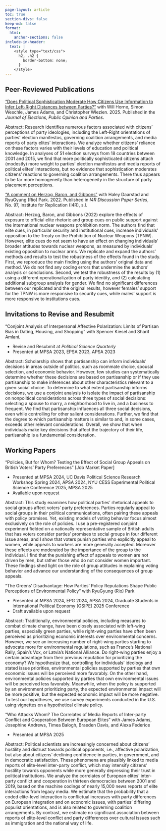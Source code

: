 ```yaml
---
page-layout: article
toc: true
section-divs: false
keep-md: false
format:
  html:
    anchor-sections: false
include-in-header:
  text: |
    <style type="text/css">
      h2, .h2 {
        border-bottom: none;
      }
    </style>
---
```


## Peer-Reviewed Publications

["Does Political Sophistication Moderate How Citizens Use Information to Infer Left-Right Distances between Parties?"](https://www.tandfonline.com/doi/full/10.1080/17457289.2024.2429533?af=R) with Will Horne, Simon Weschle, James Adams, and Christopher Wlezien. 2025. Published in the *Journal of Elections, Public Opinion and Parties*.

Abstract: Research identifies numerous factors associated with citizens’ perceptions of party ideologies, including the Left-Right orientations of parties’ election manifestos, governing coalition arrangements, and media reports of party elites’ interactions. We analyze whether citizens’ reliance on these factors varies with their levels of education and political knowledge. In analyses of 51 election surveys from 18 countries between 2001 and 2015, we find that more politically sophisticated citizens attach (modestly) more weight to parties’ election manifestos and media reports of political elites’ interactions, but no evidence that sophistication moderates citizens’ reactions to governing coalition arrangements. There thus appears to be far more homogeneity than heterogeneity in the structure of party placement perceptions.


["A comment on Herzog, Baron, and Gibbons"](https://www.econstor.eu/bitstream/10419/280748/1/I4R-DP097.pdf) with Haley Daarstad and RyuGyung (Rio) Park. 2022. Published in  *I4R Discussion Paper Series*, No. 97, Institute for Replication (I4R), s.l.

Abstract: Herzog, Baron, and Gibbons (2022) explore the effects of exposure to official elite rhetoric and group cues on public support against the international nuclear weapons prohibition norm. The authors find that elite cues, in particular security and institutional cues, increase individuals' opposition to the Treaty on the Prohibition of Nuclear Weapons (TPNW). However, elite cues do not seem to have an effect on changing individuals' broader attitudes towards nuclear weapons, as measured by individuals' existing opposition to nuclear arms. We replicate and expand the authors' methods and results to test the robustness of the effects found in the study. First, we reproduce the main finding using the authors' original data and method. We do not find any coding errors that undermine the authors' analysis or conclusions. Second, we test the robustness of the results by (1) using a different operationalization of party identity, and (2) calculating additional subgroup analysis for gender. We find no significant differences between our replicated and the original results, however females' support for the TPNW is more responsive to security cues, while males' support is more responsive to institutions cues.


## Invitations to Revise and Resubmit

"Conjoint Analysis of Interpersonal Affective Polarization: Limits of Partisan Bias in Dating, Housing, and Shopping" with Spencer Kiesel and Sharif Amlani.

  + Revise and Resubmit at *Political Science Quarterly*
  + Presented at MPSA 2023, EPSA 2023, APSA 2023

Abstract: Scholarship shows that partisanship can inform individuals’ decisions in areas outside of politics, such as roommate choice, spousal selection, and economic behavior. However, few studies can systematically determine whether these decisions are based on partisanship or if they use partisanship to make inferences about other characteristics relevant to a given social choice. To determine to what extent partisanship informs decisions, we use a conjoint analysis to isolate the impact of partisanship on nonpolitical considerations across three types of social decisions: selecting a spouse to marry, a neighborhood to live in, and a business to frequent. We find that partisanship influences all three social decisions, even while controlling for other salient considerations. Further, we find that the degree to which partisanship matters is similar to and, in some cases, exceeds other relevant considerations. Overall, we show that when individuals make key decisions that affect the trajectory of their life, partisanship is a fundamental consideration.


## Working Papers

"Policies, But for Whom? Testing the Effect of Social Group Appeals on British Voters’ Party Preferences" [Job Market Paper]

  + Presented at MPSA 2024, UC Davis Political Science Research Workshop Spring 2024, APSA 2024, NYU CESS Experimental Political Science Conference 2025, MPSA 2025
  + Available upon request

Abstract: This study examines how political parties’ rhetorical appeals to social groups affect voters’ party preferences. Parties regularly appeal to social groups in their political communications, often pairing these appeals with policy promises. Yet, existing models of voting behavior focus almost exclusively on the role of policies. I use a pre-registered conjoint experiment fielded on a nationally representative sample of British adults that has voters consider parties’ promises to social groups in four different issue areas, and I show that voters punish parties who explicitly appeal to women, while appeals to workers are more generally accepted. Moreover these effects are moderated by the importance of the group to the individual. I find that the punishing effect of appeals to women are not driven by men, but rather those who do not consider women important. These findings shed light on the role of group attitudes in explaining voting behavior and advance our understanding of the consequences of group appeals.

"The Greens' Disadvantage: How Parties' Policy Reputations Shape Public Perceptions of Environmental Policy" with RyuGyung (Rio) Park

  + Presented at MPSA 2024, EPG 2024, APSA 2024, Graduate Students in International Political Economy (GSIPE) 2025 Conference 
  + Draft available upon request
  
Abstract: Traditionally, environmental policies, including measures to combat climate change, have been closely associated with left-wing parties, especially green parties, while right-wing parties have often been perceived as prioritizing economic interests over environmental concerns. However, we see an increasing number of right-wing parties starting to advocate more for environmental regulations, such as France’s National Rally, Spain’s Vox, or Latvia’s National Alliance. Do right-wing parties enjoy a certain advantage from their previous reputation for prioritizing the economy? We hypothesize that, controlling for individuals’ ideology and stated issue priorities, environmental policies supported by parties that own economic issues will be perceived more favorably. On the other hand, environmental policies supported by parties that own environmental issues will be perceived less favorably. Meanwhile, when the policy is supported by an environment prioritizing party, the expected environmental impact will be more positive, but the expected economic impact will be more negative. To test our hypotheses, we use survey experiments conducted in the U.S. using vignettes on a hypothetical climate policy.

"Who Attacks Whom? The Correlates of Media Reports of Inter-party Conflict and Cooperation Between European Elites" with James Adams, Josephine Andrews, Timea Balogh, Braeden Davis, and Alexa Federice

  + Presented at MPSA 2025
  
Abstract: Political scientists are increasingly concerned about citizens’ hostility and distrust towards political opponents, i.e., affective polarization, but also about citizens’ declining confidence in parties, in government, and in democratic satisfaction. These phenomena are plausibly linked to media reports of elite-level inter-party conflict, which may intensify citizens’ hostility towards opponents while more generally depressing their trust in political institutions. We analyze the correlates of European elites’ inter-party conflict and cooperation in thirteen democracies between 2001 and 2019, based on the machine codings of nearly 15,000 news reports of elite interactions from legacy media. We estimate that the probability that a coded elite-level interaction is conflictual increases with party differences on European integration and on economic issues, with parties’ differing populist orientations, and is also related to governing coalition arrangements. By contrast, we estimate no significant association between reports of elite-level conflict and party differences over cultural issues such as immigration and the national way of life. 
